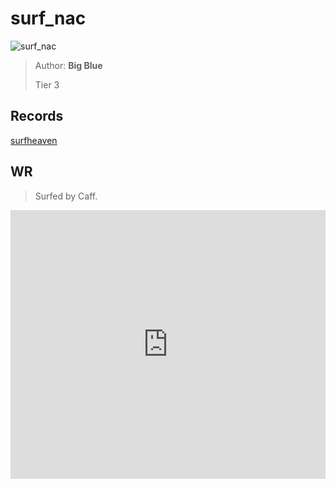 
# surf_nac

![surf_nac](https://raw.githubusercontent.com/Sayt123/SurfMapPics/Maps-and-bonuses/csgo/surf_nac.jpg)

> Author: **Big Blue**
>
> Tier 3

## Records

[surfheaven](https://surfheaven.eu/map/surf_nac)

## WR

> Surfed by Caff.

<iframe
width="100%"
height="430"
src="https://www.youtube.com/embed/EDKlUtONHM4"
frameborder="0"
allow="accelerometer; autoplay; clipboard-write; encrypted-media; gyroscope; picture-in-picture"
allowFullScreen
/>

```md

[Surf Timer] - Caff finished in 01:29:86 (WR -00:01:42).
[Surf Timer] - Caff beat the map record! Rank: 1/1147

Previous WR holder: Caff


```
                